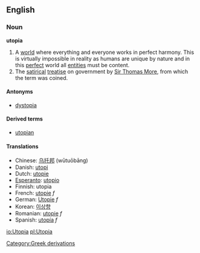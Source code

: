 ==English==

===Noun===
'''utopia'''
# A [[world]] where everything and everyone works in perfect harmony. This is virtually impossible in reality as humans are unique by nature and in this [[perfect]] world all [[entities]] must be content. 
# The [[satirical]] [[treatise]] on government by [[w:Thomas More|Sir Thomas More]], from which the term was coined.

====Antonyms====
*[[dystopia]]

====Derived terms====
*[[utopian]]

==== Translations ====
*Chinese: [[乌托邦]] (wūtuōbāng)
*Danish: [[utopi]]
*Dutch: [[utopie]]
*[[Esperanto]]: [[utopio]]
*Finnish: utopia
*French: [[utopie]] ''f''
*German: [[Utopie]] ''f''
*Korean: [[이상향]]
*Romanian: [[utopie]] ''f''
*Spanish: [[utopía]] ''f''

[[Category:Greek derivations]]

[[io:Utopia]]
[[pl:Utopia]]